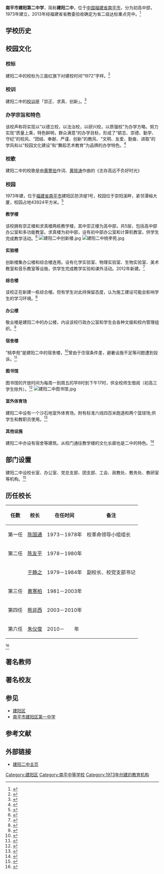 {{Infobox School
| name           = 南平市建阳第二中学
| other_name     = 
| logo           = 
| image          = [[File:建阳二中敬业楼.gif|300px]]
| motto          = 崇正 求真 创新
| established    = 1973年
| type           = 公立完全中学
| language       = 中文
| religion       = 
| affiliation    = 
| district       = 
| grades         = 6
| founder        = 
| president      = 
| principal      = 朱仪俊
| vice_principal = 陈芩、李建忠、傅晓颖、徐峰
| assistant_principal =
| dean           = 
| college        = 
| house          = 
| su             = 
| sc             = 
| cs             = 
| cc             = 
| faculty        = 196
| staff          = 
| students       = 2407
| area           = 43,924[[平方米|平方米]]
| athletics      = 
| conference     = 
| tree           = 
| colors         = 
| mascot         = 
| magazine       = 
| free_label     = 校歌
| free_text      = 志存高远不负好时光
| free_label2    = 
| free_text2     = 
| free_label3    = 
| free_text3     = 
| free_label4    = 
| free_text4     = 
| free_label5    = 
| free_text5     = 
| address        = {{CHN}}[[福建省|福建省]][[南平市|南平市]]建阳区童游街道防洪堤1号
| website        = {{URL|http://fjjyez.com/}}
}}
'''南平市建阳第二中学'''，简称'''建阳二中'''，位于[[中国|中国]][[福建省|福建省]][[南平市|南平市]]，分为初高中部，1973年建立，2013年经福建省省教委验收确定为省二级达标重点完中。<ref name="校庆">{{Cite book | author = 建阳市第二中学 | title = 崇阳溪畔再扬帆——建阳市第二中学40周年校庆纪念册 | location =  | publisher =  | date =  | pages =  | ISBN =  | accessdate = 2014-04-12 | url =  | language = zh-hans | quote =  }}</ref>

== 学校历史 ==

==校园文化==
===校标===
建阳二中的校标为三面红旗下衬建校时间“1972”字样。<ref name="校庆">{{Cite book | author = 建阳市第二中学 | title = 崇阳溪畔再扬帆——建阳市第二中学40周年校庆纪念册 | location =  | publisher =  | date =  | pages =  | ISBN =  | accessdate = 2014-04-12 | url =  | language = zh-hans | quote =  }}</ref>
===校训===
建阳二中的[[校训|校训]]是「崇正、求真、创新」。<ref name="校庆">{{Cite book | author = 建阳市第二中学 | title = 崇阳溪畔再扬帆——建阳市第二中学40周年校庆纪念册 | location =  | publisher =  | date =  | pages =  | ISBN =  | accessdate = 2014-04-12 | url =  | language = zh-hans | quote =  }}</ref>

===办学宗旨和特色===
该校声称将实现以“以德立校，以法治校，以研兴校，以质强校”为办学方略，努力实现“质量上乘，特色鲜明，群众满意”的办学目标，形成了“砺志、崇德、勤学、守纪”的校风、“团结、奉献、严谨、创新”的教风、“文明、友爱、勤奋、进取”的学风和以“校园文化建设”和“舞蹈艺术教育”为品牌的办学特色。<ref name="简介">{{cite web|url=http://www.jyszfw.gov.cn/cms/cms/leadermail/leaderMail.shtml?id=20280992647950000|title=学校简介|accessdate=2013-06-27|author=|publisher=建阳二中主页|language=zh-hans|deadurl=yes|archiveurl=https://web.archive.org/web/20131103003422/http://www.jyszfw.gov.cn/cms/cms/leadermail/leaderMail.shtml?id=20280992647950000|archivedate=2013-11-03}}</ref>

===校歌===
建阳二中的校歌是由[[黄寒伯|黄寒伯]]作词、[[黄晓涛|黄晓涛]]作曲的《志存高远不负好时光》
{{External media
| video1 = [http://v.youku.com/v_show/id_XMjMwMDE0MDQ4.html 建阳二中校歌]，[[优酷网|优酷网]]
}}
===校园===
1973年建，位于[[福建省|福建省]][[南平市|南平市]]建阳区防洪堤1号，校园位于崇阳溪畔，紧邻潭榕大厦，校园占地43924平方米。<ref name="简介">{{cite web|url=http://www.jyszfw.gov.cn/cms/cms/leadermail/leaderMail.shtml?id=20280992647950000|title=学校简介|accessdate=2013-06-27|author=|publisher=建阳二中主页|language=zh-hans|deadurl=yes|archiveurl=https://web.archive.org/web/20131103003422/http://www.jyszfw.gov.cn/cms/cms/leadermail/leaderMail.shtml?id=20280992647950000|archivedate=2013-11-03}}</ref>
==== 教学楼 ====
该校拥有崇正楼和求真楼两栋教学楼，其中崇正楼为高中部，共5层，包括高中部办公室和多功能教室。求真楼为初中部，设有初中部办公室和计算机教室，供学生完成教学活动。<ref name="校庆">{{Cite book | author = 建阳市第二中学 | title = 崇阳溪畔再扬帆——建阳市第二中学40周年校庆纪念册 | location =  | publisher =  | date =  | pages =  | ISBN =  | accessdate = 2014-04-12 | url =  | language = zh-hans | quote =  }}</ref>
[[File:建阳二中创新楼.jpg|thumb]]
[[File:建阳二中桃李苑.jpg|left]]
==== 实验楼 ====
创新楼集办公楼和综合楼连用。设有化学实验室、物理实验室、生物实验室、美术教室和音乐教室等设施，供学生完成教学实验和课外活动。2012年新建。<ref name="校庆">{{Cite book | author = 建阳市第二中学 | title = 崇阳溪畔再扬帆——建阳市第二中学40周年校庆纪念册 | location =  | publisher =  | date =  | pages =  | ISBN =  | accessdate = 2014-04-12 | url =  | language = zh-hans | quote =  }}</ref>
==== 综合楼 ====
该校正在新建一栋综合楼。但有学生对此持保留态度，认为施工建设可能会影响学生的学习环境。<ref name="新建教学楼">{{cite web |url=http://tieba.baidu.com/p/2927135019 |title=关于新建综合楼的相关反馈 |accessdate=2014-03-17  |author= |publisher=百度贴吧 |language=zh-hans }}</ref>
==== 办公楼 ====
敬业楼是建阳二中的办公楼，内设该校行政办公室和学生会各种文娱和校内管理组织。<ref name="校庆">{{Cite book | author = 建阳市第二中学 | title = 崇阳溪畔再扬帆——建阳市第二中学40周年校庆纪念册 | location =  | publisher =  | date =  | pages =  | ISBN =  | accessdate = 2014-04-12 | url =  | language = zh-hans | quote =  }}</ref>
==== 宿舍楼 ====
“桃李苑”是建阳二中的宿舍楼，<ref name="校庆">{{Cite book | author = 建阳市第二中学 | title = 崇阳溪畔再扬帆——建阳市第二中学40周年校庆纪念册 | location =  | publisher =  | date =  | pages =  | ISBN =  | accessdate = 2014-04-12 | url =  | language = zh-hans | quote =  }}</ref>曾由于住宿条件差，避暑设施不足等问题遭到投诉。<ref name="投诉">{{cite web|url=http://www.jyszfw.gov.cn/cms/cms/leadermail/leaderMail.shtml?id=20280992647950000|title=关于建阳二中住宿条件的投诉|accessdate=2013-06-27|author=|publisher=建阳市人民政府门户网站“市长信箱”|language=zh-hans|deadurl=yes|archiveurl=https://web.archive.org/web/20131103003422/http://www.jyszfw.gov.cn/cms/cms/leadermail/leaderMail.shtml?id=20280992647950000|archivedate=2013-11-03}}</ref>
==== 图书馆 ====
图书馆的开放时间为每周一到周五的早8时到下午17时，供全校师生借阅（初高三学生除外）。<ref name="校庆">{{Cite book | author = 建阳市第二中学 | title = 崇阳溪畔再扬帆——建阳市第二中学40周年校庆纪念册 | location =  | publisher =  | date =  | pages =  | ISBN =  | accessdate = 2014-04-12 | url =  | language = zh-hans | quote =  }}</ref>
[[File:建阳二中图书馆.jpg|thumb]]


==== 室外体育场 ====
建阳二中设有一个沙石地室外体育场。附有标准六线四百米跑道和两个篮球场,供学生和教职员使用。<ref name="校庆">{{Cite book | author = 建阳市第二中学 | title = 崇阳溪畔再扬帆——建阳市第二中学40周年校庆纪念册 | location =  | publisher =  | date =  | pages =  | ISBN =  | accessdate = 2014-04-12 | url =  | language = zh-hans | quote =  }}</ref>
==== 其他设施 ====
建阳二中亦设有宿舍等建筑。从校门通往教学楼的文化长廊也是二中的特色。<ref name="校庆">{{Cite book | author = 建阳市第二中学 | title = 崇阳溪畔再扬帆——建阳市第二中学40周年校庆纪念册 | location =  | publisher =  | date =  | pages =  | ISBN =  | accessdate = 2014-04-12 | url =  | language = zh-hans | quote =  }}</ref>
{{clear}}
==部门设置==
建阳二中设校长室、办公室、党总支部、团支部、工会、政教处、教务处、教研室等机构。<ref name="校庆">{{Cite book | author = 建阳市第二中学 | title = 崇阳溪畔再扬帆——建阳市第二中学40周年校庆纪念册 | location =  | publisher =  | date =  | pages =  | ISBN =  | accessdate = 2014-04-12 | url =  | language = zh-hans | quote =  }}</ref>


== 历任校长 ==
{| class="wikitable sortable"
|-
! 任数 !! 校长 !! 在任时间 !! 备注
|-
| 第一任 || [[陈国通|陈国通]] || 1973－1978年 || 校革命领导小组组长
|-
| 第二任 || [[陈友平|陈友平]] || 1978－1980年 || 
|-
|  || [[于静之|于静之]] || 1979－1984年 || 副校长、校党支部书记
|-
| 第三任 || [[黄寒柏|黄寒柏]] || 1981－2003年 || 
|-
| 第四任 || [[熊非西|熊非西]] || 2003－2010年 ||
|-
| 第六任 || [[朱仪俊|朱仪俊]] || 2010－　　年 || 
|}
<ref name="校庆">{{Cite book | author = 建阳市第二中学 | title = 崇阳溪畔再扬帆——建阳市第二中学40周年校庆纪念册 | location =  | publisher =  | date =  | pages =  | ISBN =  | accessdate = 2014-04-12 | url =  | language = zh-hans | quote =  }}</ref>
== 著名教师 ==
== 著名校友 ==
==参见==
* [[建阳区|建阳区]]
* [[南平市建阳区第一中学|南平市建阳区第一中学]]
==参考文献==
{{reflist}}

==外部链接==
*[https://web.archive.org/web/20130602004050/http://fjjyez.com/ 建阳二中主页]
{{福建省二级达标高级中学}}
[[Category:建阳区|Category:建阳区]]
[[Category:南平中等学校|Category:南平中等学校]]
[[Category:1973年创建的教育机构|Category:1973年创建的教育机构]]